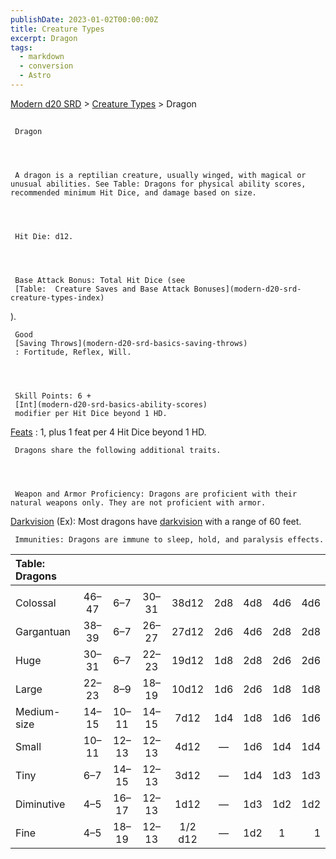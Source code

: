 ```yaml
---
publishDate: 2023-01-02T00:00:00Z
title: Creature Types
excerpt: Dragon
tags:
  - markdown
  - conversion
  - Astro
---
```


[Modern d20 SRD](/#modernD20) > [Creature Types](modern-d20-srd-creature-types-index) > Dragon

##

     Dragon




     A dragon is a reptilian creature, usually winged, with magical or unusual abilities. See Table: Dragons for physical ability scores, recommended minimum Hit Dice, and damage based on size.




     Hit Die: d12.




     Base Attack Bonus: Total Hit Dice (see
     [Table:  Creature Saves and Base Attack Bonuses](modern-d20-srd-creature-types-index)
).

     Good
     [Saving Throws](modern-d20-srd-basics-saving-throws)
     : Fortitude, Reflex, Will.




     Skill Points: 6 +
     [Int](modern-d20-srd-basics-ability-scores)
     modifier per Hit Dice beyond 1 HD.

[Feats](modern-d20-srd-feats-index)
: 1, plus 1 feat per 4 Hit Dice beyond 1 HD.

     Dragons share the following additional traits.




     Weapon and Armor Proficiency: Dragons are proficient with their natural weapons only. They are not proficient with armor.

[Darkvision](modern-d20-srd-special-abilities-darkvision)
(Ex): Most dragons have
[darkvision](modern-d20-srd-special-abilities-darkvision)
with a range of 60 feet.

     Immunities: Dragons are immune to sleep, hold, and paralysis effects.

| Table: Dragons |      |      |      |         |     |     |     |     |
| :------------- | :--: | :--: | :--: | :-----: | :-: | :-: | :-: | --: |
|                |      |      |      |         |     |     |     |     |
| Colossal       | 46–47 |  6–7  | 30–31 |  38d12  | 2d8 | 4d8 | 4d6 | 4d6 |
| Gargantuan     | 38–39 |  6–7  | 26–27 |  27d12  | 2d6 | 4d6 | 2d8 | 2d8 |
| Huge           | 30–31 |  6–7  | 22–23 |  19d12  | 1d8 | 2d8 | 2d6 | 2d6 |
| Large          | 22–23 |  8–9  | 18–19 |  10d12  | 1d6 | 2d6 | 1d8 | 1d8 |
| Medium-size    | 14–15 | 10–11 | 14–15 |  7d12   | 1d4 | 1d8 | 1d6 | 1d6 |
| Small          | 10–11 | 12–13 | 12–13 |  4d12   |  —   | 1d6 | 1d4 | 1d4 |
| Tiny           |  6–7  | 14–15 | 12–13 |  3d12   |  —   | 1d4 | 1d3 | 1d3 |
| Diminutive     |  4–5  | 16–17 | 12–13 |  1d12   |  —   | 1d3 | 1d2 | 1d2 |
| Fine           |  4–5  | 18–19 | 12–13 | 1/2 d12 |  —   | 1d2 |  1  |   1 |

